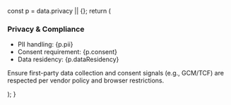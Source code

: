 const p = data.privacy || {};
return (
<div className="border rounded p-3 my-3">
<h3 className="text-lg font-medium">Privacy & Compliance</h3>
<ul className="list-disc ml-5">
<li>PII handling: {p.pii}</li>
<li>Consent requirement: {p.consent}</li>
<li>Data residency: {p.dataResidency}</li>
</ul>
<p className="text-sm opacity-70 mt-2">
Ensure first-party data collection and consent signals (e.g., GCM/TCF) are respected per vendor policy and browser restrictions.
</p>
</div>
);
}
